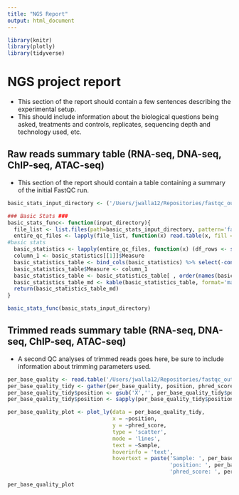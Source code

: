 ```yaml
---
title: "NGS Report"
output: html_document
---
```

```r
library(knitr)
library(plotly)
library(tidyverse)
```
# NGS project report

* This section of the report should contain a few sentences describing the experimental setup.
* This should include information about the biological questions being asked, treatments and controls, replicates, sequencing depth and technology used, etc.

## Raw reads summary table (RNA-seq, DNA-seq, ChIP-seq, ATAC-seq)
* This section of the report should contain a table containing a summary of the initial FastQC run.
```r

basic_stats_input_directory <- ('/Users/jwalla12/Repositories/fastqc_outputs/')
```

```r
### Basic Stats ###
basic_stats_func<- function(input_directory){
  file_list <- list.files(path=basic_stats_input_directory, pattern='fastqc_data.txt', recursive=TRUE, full.names=TRUE)
  entire_qc_files <- lapply(file_list, function(x) read.table(x, fill = TRUE, header = FALSE, sep = '\t', col.names = c('V1', 'V2', 'V3', 'V4', 'V5', 'V6', 'V7'), comment.char = '&', stringsAsFactors = FALSE))
#basic stats
  basic_statistics <- lapply(entire_qc_files, function(x) (df_rows <- slice(x, (which(x$V1=='>>Basic Statistics')+4):which(x$V1=='>>Per base sequence quality')-2) %>% select(-c('V3','V4','V5','V6','V7')) %>% rename(Measure=V1, Value=V2)))
  column_1 <- basic_statistics[[1]]$Measure
  basic_statistics_table <- bind_cols(basic_statistics) %>% select(-contains('Measure'))
  basic_statistics_table$Measure <- column_1
  basic_statistics_table <- basic_statistics_table[ , order(names(basic_statistics_table))]
  basic_statistics_table_md <- kable(basic_statistics_table, format='markdown')
  return(basic_statistics_table_md)
}
```
```r
basic_stats_func(basic_stats_input_directory)
```

## Trimmed reads summary table (RNA-seq, DNA-seq, ChIP-seq, ATAC-seq)
* A second QC analyses of trimmed reads goes here, be sure to include information about trimming parameters used.
```r
per_base_quality <- read.table('/Users/jwalla12/Repositories/fastqc_outputs/multiqc_data/mqc_fastqc_per_base_sequence_quality_plot_1.txt', header=TRUE, sep='\t')
per_base_quality_tidy <- gather(per_base_quality, position, phred_score, -Sample) 
per_base_quality_tidy$position <- gsub('X','', per_base_quality_tidy$position)
per_base_quality_tidy$position <- sapply(per_base_quality_tidy$position, as.numeric)
```
```r
per_base_quality_plot <- plot_ly(data = per_base_quality_tidy,
                                 x = ~position,
                                 y = ~phred_score,
                                 type = 'scatter',
                                 mode = 'lines',
                                 text = ~Sample,
                                 hoverinfo = 'text',
                                 hovertext = paste('Sample: ', per_base_quality_tidy$Sample,
                                                   'position: ', per_base_quality_tidy$position, 
                                                   'phred_score: ', per_base_quality_tidy$phred_score))
```
```r
per_base_quality_plot
```



<!-- | **Library**    | **# of Raw Reads**   | **Sequence Length**  | **# of poor quality sequences**  | **%GC**   | -->
<!-- |:-----------------:|:-----------------:|:-----------------:|:-----------------:|:-----------------:| -->
<!-- | Experiment_A_1    | 50000000 | 150  | 0  |  50 | -->

<!-- ## Part 3: Read quality plots -->
<!-- * These are additional outputs from FastQC, images should be stored in the assets folder. -->
<!-- | **Library** | **Raw reads**  | **Trimmed reads** | -->
<!-- |:------:|:-----------:|:----------:| -->
<!-- | Experiment_A_1   | ![](assets/raw_reads/Experiment_A_1/per_base_quality.png) | ![](assets/trimmed_reads/Experiment_A_1/per_base_quality.png) | -->

<!-- ## Part 4: GC content plots -->
<!-- * These are additional outputs from FastQC, images should be stored in the assets folder. -->
<!-- | **Library** | **Raw reads**  | **Trimmed reads** | -->
<!-- |:------:|:-----------:|:----------:| -->
<!-- | Experiment_A_1 | ![](assets/raw_reads/Experiment_A_1/per_sequence_gc_content.png) | ![](assets/trimmed_reads/Experiment_A_1/per_sequence_gc_content.png) | -->

<!-- ## Part 5: Kmer content plots -->
<!-- * These are additional outputs from FastQC, images should be stored in the assets folder. -->
<!-- | **Library** | **Raw reads**  | **Trimmed reads** | -->
<!-- |:------:|:-----------:|:----------:| -->
<!-- | Experiment_A_1 | ![](assets/raw_reads/Experiment_A_1/kmer_profiles.png) | ![](assets/trimmed_reads/Experiment_A_1/kmer_profiles.png) | -->

<!-- ## Part 6: Read QC summaryD -->
<!-- * A few sentences here describing the QC results -- do any libraries look particularly unusual? -->

<!-- ## Part 7: Read alignment -->
<!-- * A few sentences here describing how alignments were performed. -->
<!-- * Include which reference was used (where it was downloaded, what version of patch #, etc.) -->
<!-- * Also include the software used for indexing and aligning reads, as well as parameters and flags. -->
<!-- * Include metrics reported by PicardTools as well as the definition of each metric. -->

<!-- ## Part 8: Alignment summary statistics -->
<!-- | **LIBRARY** | **TOTAL_READS** | **READS_ALIGNED_IN_PAIRS** | -->
<!-- |:---:|:---:|:---:| -->
<!-- | Experiment_A_1 | 120000000 |  110000000 | -->

<!-- * LIBRARY:	The library for which statistics are reported. -->
<!-- * TOTAL_READS:	The total number of reads including all PF and non-PF reads. When CATEGORY equals PAIR this value will be 2x the number of clusters. -->
<!-- * READS_ALIGNED_IN_PAIRS:	The number of aligned reads whose mate pair was also aligned to the reference. -->

<!-- ## Part 9: WGS summary statistics -->
<!-- | **LIBRARY** | **MEAN_COVERAGE** | **SD_COVERAGE** | **PCT_EXC_MAPQ** | **PCT_EXC_UNPAIRED** | **PCT_EXC_BASEQ** | **PCT_EXC_OVERLAP** | **PCT_EXC_CAPPED** | **PCT_EXC_TOTAL** | -->
<!-- |:-------:| :-------: | :-------: | :-------: | :-------: | :-------: | :-------: | :-------: | :-------: | :-------: | -->
<!-- | Experiment_A_1 |  3.74 | 3.42 | 0.11  | 1.10E-04 | 7.14E-03 | 0.27 | 0.011 | 0.40 | -->

<!-- * LIBRARY:	The library for which statistics are reported. -->
<!-- * MEAN_COVERAGE:	The mean coverage in bases of the genome territory, after all filters are applied. -->
<!-- * SD_COVERAGE:	The standard deviation of coverage of the genome after all filters are applied. -->
<!-- * MEDIAN_COVERAGE:	The median coverage in bases of the genome territory, after all filters are applied. -->
<!-- * PCT_EXC_MAPQ:	The fraction of aligned bases that were filtered out because they were in reads with low mapping quality (default is < 20). -->
<!-- * PCT_EXC_DUPE:	The fraction of aligned bases that were filtered out because they were in reads marked as duplicates. -->
<!-- * PCT_EXC_UNPAIRED:	The fraction of aligned bases that were filtered out because they were in reads without a mapped mate pair. -->
<!-- * PCT_EXC_BASEQ:	The fraction of aligned bases that were filtered out because they were of low base quality (default is < 20). -->
<!-- * PCT_EXC_OVERLAP:	The fraction of aligned bases that were filtered out because they were the second observation from an insert with overlapping reads. -->
<!-- * PCT_EXC_CAPPED:	The fraction of aligned bases that were filtered out because they would have raised coverage above the capped value (default cap = 250x). -->
<!-- * PCT_EXC_TOTAL:	The total fraction of aligned bases excluded due to all filters. -->

<!-- ## Part 10: Duplication statistics -->
<!-- | **LIBRARY**  | **READ_PAIRS_EXAMINED** | **SECONDARY_OR_SUPPLEMENTARY_RDS** | **UNMAPPED_READS**  | **PERCENT_DUPLICATION** | **ESTIMATED_LIBRARY_SIZE** | -->
<!-- |  :-------:  | :-------: |  :-------:  |  :-------:  |  :-------:  |  :-------:  | -->
<!-- | Experiment_A_1  | 59776401 | 681633 | 659975   | 0.16 | 178349158 | -->

<!-- * LIBRARY:	The library on which the duplicate marking was performed. -->
<!-- * READ_PAIRS_EXAMINED:	The number of mapped read pairs examined. -->
<!-- * SECONDARY_OR_SUPPLEMENTARY_RDS:	The number of reads that were either secondary or supplementary -->
<!-- * UNMAPPED_READS: The total number of unmapped reads examined. -->
<!-- * PERCENT_DUPLICATION:	The fraction of mapped sequence that is marked as duplicate. -->
<!-- * ESTIMATED_LIBRARY_SIZE:	The estimated number of unique molecules in the library based on PE duplication. -->

<!-- ## Part 11: Alignment Summary -->
<!-- * A few sentences here summarizing the alignments -- do any of the libraries look unusual? -->

<!-- ## Part 12: Peak calling using MACS2 -->
<!-- * Describe the parameters used for peak calling, including which libraries were treatment and which were control. -->

<!-- ## Part 13: Overlapping peaks -->
<!-- * Describe the overlapping peaks protocol used -- what command was used, which experiments were compared, etc. -->

<!-- ## Part 14: Annotate HO1-specific peaks -->
<!-- * How were peaks annotated? Which file was used to create a txdb? -->

<!-- ## Part 15: Testing for significance of peaks -->
<!-- * Plot the distibution of q-values across all peaks -->

<!-- ### GroupA q-value distribution -->
<!-- ![](assets/Experiment_A_1-log10qValue_histogram.png) -->

<!-- ## Part 16: Peak locations in the context of genomic features -->
<!-- * To determine the peak locations in the context of genomic features, we used ChipSeeker `plotAnnoPie` and `plotDisttoTSS`. -->

<!-- ### **plotAnnoPie** -->

<!-- ![](assets/Experiment_A_1_peaks_plotAnnoPie.png) -->

<!-- ### **plotDisttoTSS** -->

<!-- ![](assets/Experiment_A_1_peaks_plotDistToTSS.png) -->

<!-- ## Part 17: Distribution and width of peaks across chromosomes -->
<!-- * Plot histograms to get a better understanding of the distribution of peaks across chromosomes. -->

<!-- ![](assets/peaks_per_chromosome_Experiment_A_1_specific.png) -->

<!-- ![](assets/peak_width_per_chromosome_Experiment_A_1_specific.png) -->

<!-- ## Part 18: Summary -->
<!-- * Wrap with a summary statement regarding how many peaks were detected, etc. -->
<!-- * Might be a good place to suggest next steps (references to chip-qPCR, pathway enrichment, etc.) -->
<!-- * Might also want to make a list of files that will be returned to investigator -->
